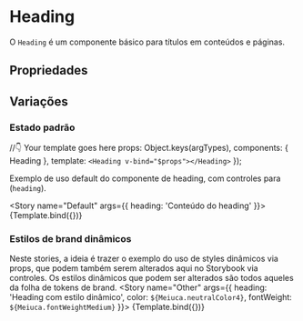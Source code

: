 

<Meta title="BaseComponents/Heading" component={Heading} />

# Heading
O `Heading` é um componente básico para títulos em conteúdos e páginas.
## Propriedades

<ArgsTable of={Heading} />

## Variações

### Estado padrão

   //👇 Your template goes here
     props: Object.keys(argTypes),
    components: { Heading },
    template: `
      <Heading v-bind="$props"></Heading>
      `
    });


Exemplo de uso default do componente de heading, com controles para (`heading`).

<Story 
  name="Default"
  args={{ 
    heading: 'Conteúdo do heading'
  }}>
  {Template.bind({})}
</Story>

### Estilos de brand dinâmicos

Neste stories, a ideia é trazer o exemplo do uso de styles dinâmicos via props, 
que podem também serem alterados aqui no Storybook via controles.
Os estilos dinâmicos que podem ser alterados são todos aqueles da folha de tokens de brand.
<Story
  name="Other"
  args={{ 
    heading: 'Heading com estilo dinâmico',
    color: `${Meiuca.neutralColor4}`,
    fontWeight: `${Meiuca.fontWeightMedium}`
  }}>
  {Template.bind({})}
</Story>